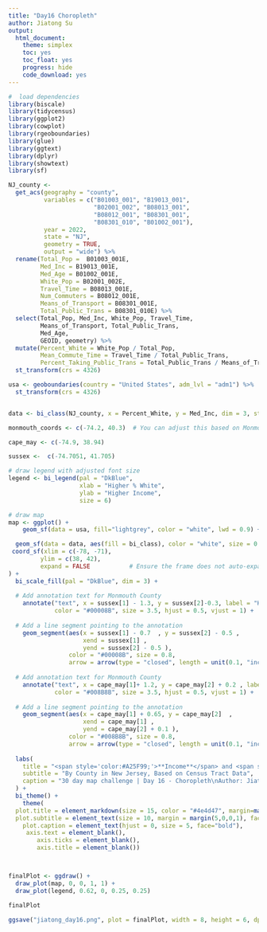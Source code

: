 ```yaml
---
title: "Day16 Choropleth"
author: Jiatong Su
output:
  html_document:
    theme: simplex
    toc: yes
    toc_float: yes
    progress: hide
    code_download: yes
---
```


```r
#  load dependencies
library(biscale)
library(tidycensus)
library(ggplot2)
library(cowplot)
library(rgeoboundaries)
library(glue)
library(ggtext)
library(dplyr)
library(showtext)
library(sf)

NJ_county <- 
  get_acs(geography = "county", 
          variables = c("B01003_001", "B19013_001", 
                        "B02001_002", "B08013_001",
                        "B08012_001", "B08301_001", 
                        "B08301_010", "B01002_001"), 
          year = 2022, 
          state = "NJ", 
          geometry = TRUE, 
          output = "wide") %>%
  rename(Total_Pop =  B01003_001E,
         Med_Inc = B19013_001E,
         Med_Age = B01002_001E,
         White_Pop = B02001_002E,
         Travel_Time = B08013_001E,
         Num_Commuters = B08012_001E,
         Means_of_Transport = B08301_001E,
         Total_Public_Trans = B08301_010E) %>%
  select(Total_Pop, Med_Inc, White_Pop, Travel_Time,
         Means_of_Transport, Total_Public_Trans,
         Med_Age,
         GEOID, geometry) %>%
  mutate(Percent_White = White_Pop / Total_Pop,
         Mean_Commute_Time = Travel_Time / Total_Public_Trans,
         Percent_Taking_Public_Trans = Total_Public_Trans / Means_of_Transport) %>% 
  st_transform(crs = 4326)

usa <- geoboundaries(country = "United States", adm_lvl = "adm1") %>% 
  st_transform(crs = 4326)



```

```r
data <- bi_class(NJ_county, x = Percent_White, y = Med_Inc, dim = 3, style = "quantile", keep_factors = TRUE)

monmouth_coords <- c(-74.2, 40.3)  # You can adjust this based on Monmouth County's centroid coordinates

cape_may <- c(-74.9, 38.94)

sussex <-  c(-74.7051, 41.705)
```


```r
# draw legend with adjusted font size
legend <- bi_legend(pal = "DkBlue",
                    xlab = "Higher % White",
                    ylab = "Higher Income",
                    size = 6)
```


```r
# draw map
map <- ggplot() +
    geom_sf(data = usa, fill="lightgrey", color = "white", lwd = 0.9) +

  geom_sf(data = data, aes(fill = bi_class), color = "white", size = 0.1, show.legend = FALSE) +
 coord_sf(xlim = c(-78, -71), 
         ylim = c(38, 42),         
         expand = FALSE           # Ensure the frame does not auto-expand
) +
  bi_scale_fill(pal = "DkBlue", dim = 3) +
  
  # Add annotation text for Monmouth County
    annotate("text", x = sussex[1] - 1.3, y = sussex[2]-0.3, label = "Higher Income\nHigher % White", 
             color = "#00008B", size = 3.5, hjust = 0.5, vjust = 1) +
  
  # Add a line segment pointing to the annotation
    geom_segment(aes(x = sussex[1] - 0.7  , y = sussex[2] - 0.5 , 
                     xend = sussex[1] , 
                     yend = sussex[2] - 0.5 ), 
                 color = "#00008B", size = 0.8, 
                 arrow = arrow(type = "closed", length = unit(0.1, "inches"))) +
  
  # Add annotation text for Monmouth County
    annotate("text", x = cape_may[1]+ 1.2, y = cape_may[2] + 0.2 , label = "Lower Income\nHigher % White", 
             color = "#008B8B", size = 3.5, hjust = 0.5, vjust = 1) +
  
  # Add a line segment pointing to the annotation
    geom_segment(aes(x = cape_may[1] + 0.65, y = cape_may[2]  , 
                     xend = cape_may[1] , 
                     yend = cape_may[2] + 0.1 ), 
                 color = "#008B8B", size = 0.8, 
                 arrow = arrow(type = "closed", length = unit(0.1, "inches"))) +
  
  labs(
    title = "<span style='color:#A25F99;'>**Income**</span> and <span style='color:#008B8B;'>Percentage of White Population </span> in 2022",
    subtitle = "By County in New Jersey, Based on Census Tract Data",
    caption = "30 day map challenge | Day 16 - Choropleth\nAuthor: Jiatong Su\nData Source:  Census tract data\n@weitzman_musa"
  ) +
  bi_theme() +
    theme(
  plot.title = element_markdown(size = 15, color = "#4e4d47", margin=margin(0,0,0,1)),
  plot.subtitle = element_text(size = 10, margin = margin(5,0,0,1), face="bold"),
    plot.caption = element_text(hjust = 0, size = 5, face="bold"),
     axis.text = element_blank(),
        axis.ticks = element_blank(),
        axis.title = element_blank())



finalPlot <- ggdraw() +
  draw_plot(map, 0, 0, 1, 1) +
  draw_plot(legend, 0.62, 0, 0.25, 0.25)

finalPlot
```

```r
ggsave("jiatong_day16.png", plot = finalPlot, width = 8, height = 6, dpi = 300)

```

